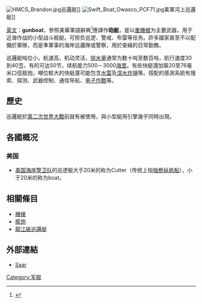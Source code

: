 [[File:HMCS_Brandon.jpg|thumb]]巡邏艇]]
[[File:Swift_Boat_Owasco_PCF71.jpg|thumb]]美軍河上巡邏艇]]

[[英文|英文]]：'''gunboat'''，參照美華軍語辭典<ref>{{cite web|url= https://www.mnd.gov.tw/NewUpload/files/%E6%96%B0%E7%B7%A8%E5%9C%8B%E8%BB%8D%E7%B0%A1%E6%98%8E%E7%BE%8E%E8%8F%AF%E8%BB%8D%E8%AA%9E%E8%BE%AD%E5%85%B8(11011_08).pdf|title= 美華軍語辭典|author= 中華民國國防部政務辦公室|date= 中華民國 110 年 11 月|pages= 168頁|access-date= 2022-05-22|archive-date= 2022-05-31|archive-url= https://web.archive.org/web/20220531034707/https://www.mnd.gov.tw/NewUpload/files/%E6%96%B0%E7%B7%A8%E5%9C%8B%E8%BB%8D%E7%B0%A1%E6%98%8E%E7%BE%8E%E8%8F%AF%E8%BB%8D%E8%AA%9E%E8%BE%AD%E5%85%B8(11011_08).pdf}}</ref>應譯作'''砲艇'''，是以[[重機槍|重機槍]]为主要武器，用于近海作战的小型战斗舰艇。可担负巡逻、警戒、布雷等任务。許多國家甚至不以配備於軍隊，而是準軍事的海岸巡邏隊或警察，用於查緝的日常勤務。

巡邏艇吨位小，航速高，机动灵活，[[排水量|排水量]]通常为数十吨至数百吨，航行速度30到40[[节|节]]，有的可达50节，续航能力500－3000[[海里|海里]]。有些快艇還加裝20至76毫米口徑舰炮，噸位較大的快艇還可能包含[[水雷|水雷]]及[[深水炸弹|深水炸弹]]等。搭配的感測系統有搜索、探测、武器控制、通信导航、[[电子作戰|电子作戰]]等。

==歷史==
巡邏艇於[[第二次世界大戰|第二次世界大戰]]前就有被使用，與小型艇用引擎幾乎同時出現。

==各國概况==

===美国===
*[[美国海岸警卫队|美国海岸警卫队]]的巡逻艇大于20米的称为Cutter（传统上指[[独桅纵帆船|独桅纵帆船]]），小于20米的称为boat。

==相關條目==
*[[機槍|機槍]]
*[[艦炮|艦炮]]
*[[龍江級巡邏艇|龍江級巡邏艇]]

==外部連結==
{{海軍}}
* [https://web.archive.org/web/20071116060136/http://israeli-weapons.com/weapons/naval/saar/Saar.html Saar]
{{19世纪和20世纪作战舰只类型}}
[[Category:军舰|Category:军舰]]